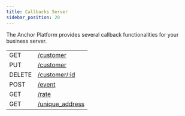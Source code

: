 ```yaml
---
title: Callbacks Server
sidebar_position: 20
---
```



The Anchor Platform provides several callback functionalities for your business server.

<EndpointsTable title="Callbacks">

|        |                                          |
| ------ | ---------------------------------------- |
| GET    | [/customer](./get-customer.api.mdx)      |
| PUT    | [/customer](./put-customer.api.mdx)      |
| DELETE | [/customer/:id](./del-customer.api.mdx)  |
| POST   | [/event](./post-event.api.mdx)           |
| GET    | [/rate](./get-rates.api.mdx)             |
| GET    | [/unique_address](./gen-address.api.mdx) |

</EndpointsTable>
